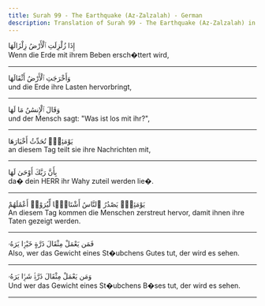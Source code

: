 ```yaml
---
title: Surah 99 - The Earthquake (Az-Zalzalah) - German
description: Translation of Surah 99 - The Earthquake (Az-Zalzalah) in German
---
```





<Aside type="quran" title="1">
إِذَا زُلْزِلَتِ ٱلْأَرْضُ زِلْزَالَهَا
</Aside>

<Aside type="reference" title="1">
Wenn die Erde mit ihrem Beben ersch�ttert wird,
</Aside>

---

<Aside type="quran" title="2">
وَأَخْرَجَتِ ٱلْأَرْضُ أَثْقَالَهَا
</Aside>

<Aside type="reference" title="2">
und die Erde ihre Lasten hervorbringt,
</Aside>

---

<Aside type="quran" title="3">
وَقَالَ ٱلْإِنسَٰنُ مَا لَهَا
</Aside>

<Aside type="reference" title="3">
und der Mensch sagt: "Was ist los mit ihr?",
</Aside>

---

<Aside type="quran" title="4">
يَوْمَئِذٍۢ تُحَدِّثُ أَخْبَارَهَا
</Aside>

<Aside type="reference" title="4">
an diesem Tag teilt sie ihre Nachrichten mit,
</Aside>

---

<Aside type="quran" title="5">
بِأَنَّ رَبَّكَ أَوْحَىٰ لَهَا
</Aside>

<Aside type="reference" title="5">
da� dein HERR ihr Wahy zuteil werden lie�.
</Aside>

---

<Aside type="quran" title="6">
يَوْمَئِذٍۢ يَصْدُرُ ٱلنَّاسُ أَشْتَاتًۭا لِّيُرَوْا۟ أَعْمَٰلَهُمْ
</Aside>

<Aside type="reference" title="6">
An diesem Tag kommen die Menschen zerstreut hervor, damit ihnen ihre Taten gezeigt werden.
</Aside>

---

<Aside type="quran" title="7">
فَمَن يَعْمَلْ مِثْقَالَ ذَرَّةٍ خَيْرًۭا يَرَهُۥ
</Aside>

<Aside type="reference" title="7">
Also, wer das Gewicht eines St�ubchens Gutes tut, der wird es sehen.
</Aside>

---

<Aside type="quran" title="8">
وَمَن يَعْمَلْ مِثْقَالَ ذَرَّةٍۢ شَرًّۭا يَرَهُۥ
</Aside>

<Aside type="reference" title="8">
Und wer das Gewicht eines St�ubchens B�ses tut, der wird es sehen.
</Aside>

---
